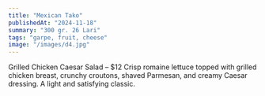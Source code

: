 ```yaml
---
title: "Mexican Tako"
publishedAt: "2024-11-18"
summary: "300 gr. 26 Lari"
tags: "garpe, fruit, cheese"
image: "/images/d4.jpg"
---
```





Grilled Chicken Caesar Salad – $12 Crisp romaine lettuce topped with grilled chicken breast, crunchy croutons, shaved Parmesan, and creamy Caesar dressing. A light and satisfying classic.